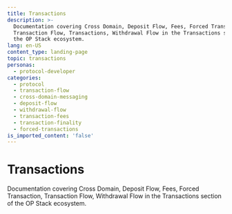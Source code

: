 ```yaml
---
title: Transactions
description: >-
  Documentation covering Cross Domain, Deposit Flow, Fees, Forced Transaction,
  Transaction Flow, Transactions, Withdrawal Flow in the Transactions section of
  the OP Stack ecosystem.
lang: en-US
content_type: landing-page
topic: transactions
personas:
  - protocol-developer
categories:
  - protocol
  - transaction-flow
  - cross-domain-messaging
  - deposit-flow
  - withdrawal-flow
  - transaction-fees
  - transaction-finality
  - forced-transactions
is_imported_content: 'false'
---
```



# Transactions

Documentation covering Cross Domain, Deposit Flow, Fees, Forced Transaction, Transaction Flow, Withdrawal Flow in the Transactions section of the OP Stack ecosystem.

<Cards>

  <Card title="Transaction fees on OP Stack" href="/stack/transactions/fees" />

  <Card title="Transaction finality on OP Stack" href="/stack/transactions/transaction-finality" />

  <Card title="Forced transaction" href="/stack/transactions/forced-transaction" />

  <Card title="Cross-Domain" href="/stack/transactions/cross-domain" />

  <Card title="Deposit flow" href="/stack/transactions/deposit-flow" />

  <Card title="Transaction Flow" href="/stack/transactions/transaction-flow" />

  <Card title="Withdrawal flow" href="/stack/transactions/withdrawal-flow" />

  <Card title="Flashblocks" href="/stack/transactions/flashblocks" />

</Cards>
